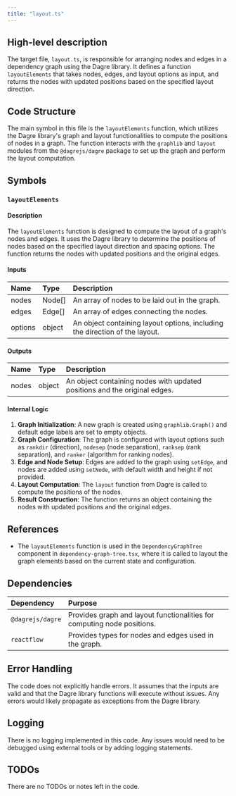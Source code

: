 ```yaml
---
title: "layout.ts"
---
```


## High-level description

The target file, `layout.ts`, is responsible for arranging nodes and edges in a dependency graph using the Dagre library. It defines a function `layoutElements` that takes nodes, edges, and layout options as input, and returns the nodes with updated positions based on the specified layout direction.

## Code Structure

The main symbol in this file is the `layoutElements` function, which utilizes the Dagre library's graph and layout functionalities to compute the positions of nodes in a graph. The function interacts with the `graphlib` and `layout` modules from the `@dagrejs/dagre` package to set up the graph and perform the layout computation.

## Symbols

### `layoutElements`
#### Description
The `layoutElements` function is designed to compute the layout of a graph's nodes and edges. It uses the Dagre library to determine the positions of nodes based on the specified layout direction and spacing options. The function returns the nodes with updated positions and the original edges.

#### Inputs
| Name    | Type   | Description                                      |
|:--------|:-------|:-------------------------------------------------|
| nodes   | Node[] | An array of nodes to be laid out in the graph.   |
| edges   | Edge[] | An array of edges connecting the nodes.          |
| options | object | An object containing layout options, including the direction of the layout. |

#### Outputs
| Name  | Type   | Description                                      |
|:------|:-------|:-------------------------------------------------|
| nodes | object | An object containing nodes with updated positions and the original edges. |

#### Internal Logic
1. **Graph Initialization**: A new graph is created using `graphlib.Graph()` and default edge labels are set to empty objects.
2. **Graph Configuration**: The graph is configured with layout options such as `rankdir` (direction), `nodesep` (node separation), `ranksep` (rank separation), and `ranker` (algorithm for ranking nodes).
3. **Edge and Node Setup**: Edges are added to the graph using `setEdge`, and nodes are added using `setNode`, with default width and height if not provided.
4. **Layout Computation**: The `layout` function from Dagre is called to compute the positions of the nodes.
5. **Result Construction**: The function returns an object containing the nodes with updated positions and the original edges.

## References

- The `layoutElements` function is used in the `DependencyGraphTree` component in `dependency-graph-tree.tsx`, where it is called to layout the graph elements based on the current state and configuration.

## Dependencies

| Dependency     | Purpose                                                                 |
|:---------------|:------------------------------------------------------------------------|
| `@dagrejs/dagre` | Provides graph and layout functionalities for computing node positions. |
| `reactflow`    | Provides types for nodes and edges used in the graph.                    |

## Error Handling

The code does not explicitly handle errors. It assumes that the inputs are valid and that the Dagre library functions will execute without issues. Any errors would likely propagate as exceptions from the Dagre library.

## Logging

There is no logging implemented in this code. Any issues would need to be debugged using external tools or by adding logging statements.

## TODOs

There are no TODOs or notes left in the code.